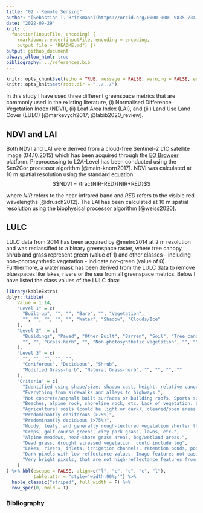 ```yaml
---
title: "02 - Remote Sensing"
author: "[Sebastian T. Brinkmann](https://orcid.org/0000-0001-9835-7347)"
date: "2022-09-29"
knit: (
  function(inputFile, encoding) {
    rmarkdown::render(inputFile, encoding = encoding,
    output_file = "README.md") })
output: github_document
always_allow_html: true
bibliography: ../references.bib
---
```


```r
knitr::opts_chunk$set(echo = TRUE, message = FALSE, warning = FALSE, error = FALSE, eval = TRUE)
knitr::opts_knit$set(root.dir = "../../") 
```

In this study I have used three different greenspace metrics that are commonly used in the existing literature, (i) Normalised Difference Vegetation Index (NDVI), (ii) Leaf Area Index (LAI), and (iii) Land Use Land Cover (LULC) [@markevych2017; @labib2020_review].

## NDVI and LAI

Both NDVI and LAI were derived from a cloud-free Sentinel-2 L1C satellite image (04.10.2015) which has been acquired through the [EO Browser](https://apps.sentinel-hub.com/eo-browser/) platform. Preprocessing to L2A-Level has been conducted using the Sen2Cor processor algorithm [@main-knorn2017]. NDVI was calculated at 10 m spatial resolution using the standard equation$$NDVI = \frac{NIR-RED}{NIR+RED}$$

where $NIR$ refers to the near-infrared band and $RED$ refers to the visible red wavelengths [@drusch2012]. The LAI has been calculated at 10 m spatial resolution using the biophysical processor algorithm [@weiss2020].

## LULC

LULC data from 2014 has been acquired by @metro2014 at 2 m resolution and was reclassified to a binary greenspace raster, where tree canopy, shrub and grass represent green (value of 1) and other classes - including non-photosynthetic vegetation - indicate not-green (value of 0). Furthermore, a water mask has been derived from the LULC data to remove bluespaces like lakes, rivers or the sea from all greenspace metrics. Below I have listed the class values of the LULC data:

```r
library(kableExtra)
dplyr::tibble(
    Value = 1:14,
    "Level 1" = c(
      "Built-up", "", "", "Bare", "", "Vegetation", 
      "", "", "", "", "", "Water", "Shadow", "Clouds/Ice"
    ),
    "Level 2"  = c(
      "Buildings", "Paved", "Other Built", "Barren", "Soil", "Tree canopy", 
      "", "", "Grass-herb", "", "Non-photosynthetic vegetation", "", "", ""
    ),
    "Level 3" = c(
      "", "", "", "", "", 
      "Coniferous", "Deciduous", "Shrub", 
      "Modified Grass-herb", "Natural Grass-herb", "", "", "", ""
    ),
    "Criteria" = c(
      "Identified using shape/size, shadow cast, height, relative canopy height, texture.",
      "Everything from sidewalks and alleys to highways.",
      "Not concrete/asphalt built surfaces or building roofs. Sports surfaces (artificial turf and running tacks), possibly transit or rail areas, other impervious surfaces, etc.",
      "Beaches, alpine rock, shoreline rock, etc. Lack of vegetation. Likely not soil (colour/context suggests no organic matter and/or imperviousness). Also quarries, gravel pits, dirt roads.",
      "Agricultural soils (could be light or dark), cleared/open areas where darker colours indicate organic matter present (as compared to, e.g. sand), potentially riverine/alluvial deposits.",
      "Predominantly coniferous (>75%)",
      "Predominantly deciduous (>75%)",
      "Woody, leafy, and generally rough-textured vegetation shorter than trees (approx. <3-4m), taller than grass.",
      "Crops, golf course greens, city park grass, lawns, etc.",
      "Alpine meadows, near-shore grass areas, bog/wetland areas.",
      "Dead grass, drought stressed vegetation, could include log",
      "Lakes, rivers, inlets, irrigation channels, retention ponds, pools, etc.",
      "Dark pixels with low reflectance values. Image features not easily visible. Compare RapidEye image for shadow",
      "Very bright pixels, that are not high-reflectance features from built-up areas."
    )
) %>% kbl(escape = FALSE, align=c("l", "c", "c", "c", "l"),
          table.attr = "style='width:90%;'") %>% 
  kable_classic("striped", full_width = F) %>%
  row_spec(0, bold = T)
```

### Bibliography
